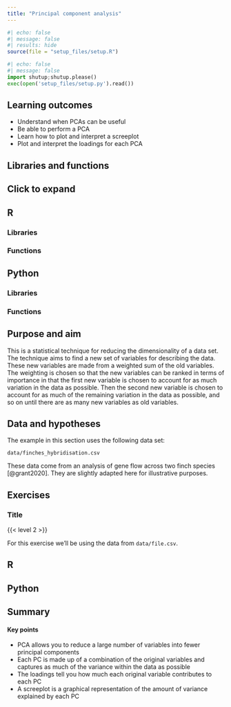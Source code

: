 ```yaml
---
title: "Principal component analysis"
---
```


```r
#| echo: false
#| message: false
#| results: hide
source(file = "setup_files/setup.R")
```

```python
#| echo: false
#| message: false
import shutup;shutup.please()
exec(open('setup_files/setup.py').read())
```

::: {.callout-tip}
## Learning outcomes

- Understand when PCAs can be useful
- Be able to perform a PCA
- Learn how to plot and interpret a screeplot
- Plot and interpret the loadings for each PCA

:::

## Libraries and functions

::: {.callout-note collapse="true"}
## Click to expand

::: {.panel-tabset group="language"}
## R

### Libraries
### Functions

## Python

### Libraries
### Functions
:::
:::

## Purpose and aim

This is a statistical technique for reducing the dimensionality of a data set. The technique aims to find a new set of variables for describing the data. These new variables are made from a weighted sum of the old variables. The weighting is chosen so that the new variables can be ranked in terms of importance in that the first new variable is chosen to account for as much variation in the data as possible. Then the second new variable is chosen to account for as much of the remaining variation in the data as possible, and so on until there are as many new variables as old variables.


## Data and hypotheses

The example in this section uses the following data set:

`data/finches_hybridisation.csv`

These data come from an analysis of gene flow across two finch species [@grant2020]. They are slightly adapted here for illustrative purposes.

## Exercises

### Title {#sec-exr_title}

:::{.callout-exercise}

{{< level 2 >}}

For this exercise we'll be using the data from `data/file.csv`.

::: {.callout-answer collapse="true"}

::: {.panel-tabset group="language"}
## R

## Python

:::
:::
:::

## Summary

::: {.callout-tip}
#### Key points

- PCA allows you to reduce a large number of variables into fewer principal components
- Each PC is made up of a combination of the original variables and captures as much of the variance within the data as possible
- The loadings tell you how much each original variable contributes to each PC
- A screeplot is a graphical representation of the amount of variance explained by each PC
:::
